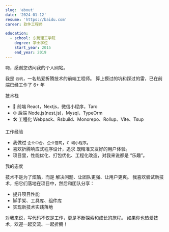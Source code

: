 ```yaml
---
slug: 'about'
date: '2024-01-12'
resume: 'https://baidu.com'
career: 软件工程师

education:
  - school: 东莞理工学院
    degree: 学士学位
    start_year: 2015
    end_year: 2019
---
```


嗨，感谢您访问我的个人网站。

我是 `云帆`，一名热爱折腾技术的前端工程师。
算上摸过的坑和踩过的雷，已在前端已经工作了 6+ 年

 技术栈

- 🚀 前端 React，Nextjs，微信小程序，Taro
- ⚙️ 后端 Node.js(nest.js)，Mysql，TypeOrm
- 🛠 工程化 Webpack、Rsbuild、Monorepo、Rollup、Vite、Tsup

工作经验

- 我做过 `企业中台`、`企业官网`，`C 端小程序`。
- 喜欢折腾响应式程序设计，追求 既精准又友好的用户体验。
- 项目里，性能优化、打包优化、工程化改造，对我来说都是 “乐趣”。

我的态度

技术不是为了炫酷，而是 解决问题、让团队更强、让用户更爽。
我喜欢尝试新技术，把它们落地在项目中，然后和团队分享：

- 提升项目性能
- 脚手架、工具库、组件库
- 实现新技术实践落地

对我来说，写代码不仅是工作，更是不断探索和成长的旅程。
如果你也热爱技术，欢迎一起交流、一起折腾！


